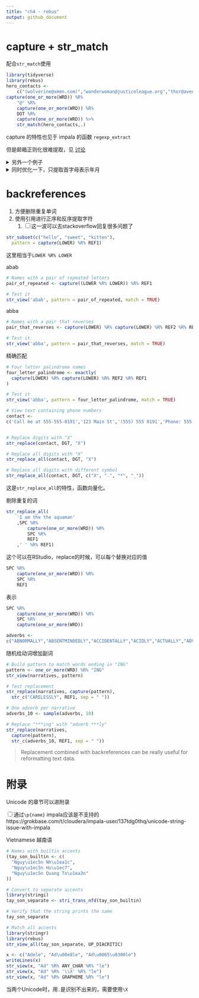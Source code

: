 ```yaml
---
title: "ch4 - rebus"
output: github_document
---
```


# capture + str_match

配合`str_match`使用

```r
library(tidyverse)
library(rebus)
hero_contacts <- 
    c("(wolverine@xmen.com)","wonderwoman@justiceleague.org","thor@avengers.com")
capture(one_or_more(WRD)) %R% 
    "@" %R% 
    capture(one_or_more(WRD)) %R% 
    DOT %R% 
    capture(one_or_more(WRD)) %>% 
    str_match(hero_contacts,.)
```

capture 的特性也见于 impala 的函数 `regexp_extract`

但是邮箱正则化很难提取，见
[讨论](https://stackoverflow.com/questions/201323/how-to-validate-an-email-address-using-a-regular-expression/201378#201378)

<details>
<summary>另外一个例子</summary>

```r
narratives <- 
c("19YOM-SHOULDER STRAIN-WAS TACKLED WHILE PLAYING FOOTBALL W/ FRIENDS ","31 YOF FELL FROM TOILET HITITNG HEAD SUSTAINING A CHI ","ANKLE STR. 82 YOM STRAINED ANKLE GETTING OUT OF BED ","TRIPPED OVER CAT AND LANDED ON HARDWOOD FLOOR. LACERATION ELBOW, LEFT. 33 YOF*","10YOM CUT THUMB ON METAL TRASH CAN DX AVULSION OF SKIN OF THUMB ","53 YO F TRIPPED ON CARPET AT HOME. DX HIP CONTUSION ","13 MOF TRYING TO STAND UP HOLDING ONTO BED FELL AND HIT FOREHEAD ON RADIATOR DX LACERATION","14YR M PLAYING FOOTBALL; DX KNEE SPRAIN ","55YOM RIDER OF A BICYCLE AND FELL OFF SUSTAINED A CONTUSION TO KNEE ","5 YOM ROLLING ON FLOOR DOING A SOMERSAULT AND SUSTAINED A CERVICAL STRA IN")
```

```r
# narratives has been pre-defined
narratives

# Add capture() to get age, unit and sex
pattern <- capture(optional(DGT) %R% DGT) %R%  
  optional(SPC) %R% capture(or("YO", "YR", "MO")) %R%
  optional(SPC) %R% capture(or("M", "F"))

# Pull out from narratives
str_match(narratives,pattern)
```

</details>


<details>
<summary>同时优化一下，只提取首字母表示年月</summary>


```r
# Edit to capture just Y and M in units
pattern2 <- capture(optional(DGT) %R% DGT) %R%  
  optional(SPC) %R% capture(or("Y", "M")) %R% optional(or("O","R")) %R%
  optional(SPC) %R% capture(or("M", "F"))

# Check pattern
str_view(narratives, pattern2)

# Pull out pieces
str_match(narratives, pattern2)
```


</details>

# backreferences

1. 方便删除重复单词
1. 使用引用进行正序和反序提取字符
    1. <input type="checkbox" id="checkbox1" class="styled">这一波可以去stackoverflow回复很多问题了
    
```r
str_subset(c("hello", "sweet", "kitten"), 
  pattern = capture(LOWER) %R% REF1)
```

这里相当于`LOWER %R% LOWER`

abab

```r
# Names with a pair of repeated letters
pair_of_repeated <- capture((LOWER %R% LOWER)) %R% REF1

# Test it
str_view('abab', pattern = pair_of_repeated, match = TRUE)
```

abba

```r
# Names with a pair that reverses
pair_that_reverses <- capture(LOWER) %R% capture(LOWER) %R% REF2 %R% REF1

# Test it
str_view('abba', pattern = pair_that_reverses, match = TRUE)
```

精确匹配

```r
# Four letter palindrome names
four_letter_palindrome <- exactly(
  capture(LOWER) %R% capture(LOWER) %R% REF2 %R% REF1
)

# Test it
str_view('abba', pattern = four_letter_palindrome, match = TRUE)
```

```r
# View text containing phone numbers
contact <- 
c('Call me at 555-555-0191','123 Main St','(555) 555 0191','Phone: 555.555.0191 Mobile: 555.555.0192')


# Replace digits with "X"
str_replace(contact, DGT, "X")

# Replace all digits with "X"
str_replace_all(contact, DGT, "X")

# Replace all digits with different symbol
str_replace_all(contact, DGT, c("X", ".", "*", "_"))
```

这是`str_replace_all`的特性，函数向量化。

剔除重复的词

```r
str_replace_all(
    'I am the the aquaman'
    ,SPC %R% 
        capture(one_or_more(WRD)) %R% 
        SPC %R% 
        REF1
    ,' ' %R% REF1)
```


这个可以在RStudio，replace的时候，可以每个替换对应的值

```r
SPC %R% 
    capture(one_or_more(WRD)) %R% 
    SPC %R% 
    REF1
```

表示

```r
SPC %R% 
    capture(one_or_more(WRD)) %R% 
    SPC %R% 
    capture(one_or_more(WRD))
```

```r
adverbs <- 
c("ABNORMALLY","ABSENTMINDEDLY","ACCIDENTALLY","ACIDLY","ACTUALLY","ADVENTUROUSLY","AFTERWARDS","ALMOST","ALWAYS","ANGRILY","ANNUALLY","ANXIOUSLY","ARROGANTLY","AWKWARDLY","BADLY","BASHFULLY","BEAUTIFULLY","BITTERLY","BLEAKLY","BLINDLY","BLISSFULLY","BOASTFULLY","BOLDLY","BRAVELY","BRIEFLY","BRIGHTLY","BRISKLY","BROADLY","BUSILY","CALMLY","CAREFULLY","CARELESSLY","CAUTIOUSLY","CERTAINLY","CHEERFULLY","CLEARLY","CLEVERLY","CLOSELY","COAXINGLY","COLORFULLY","COMMONLY","CONTINUALLY","COOLLY","CORRECTLY","COURAGEOUSLY","CROSSLY","CRUELLY","CURIOUSLY","DAILY","DAINTILY","DEARLY","DECEIVINGLY","DEEPLY","DEFIANTLY","DELIBERATELY","DELIGHTFULLY","DILIGENTLY","DIMLY","DOUBTFULLY","DREAMILY","EASILY","ELEGANTLY","ENERGETICALLY","ENORMOUSLY","ENTHUSIASTICALLY","EQUALLY","ESPECIALLY","EVEN","EVENLY","EVENTUALLY","EXACTLY","EXCITEDLY","EXTREMELY","FAIRLY","FAITHFULLY","FAMOUSLY","FAR","FAST","FATALLY","FEROCIOUSLY","FERVENTLY","FIERCELY","FONDLY","FOOLISHLY","FORTUNATELY","FRANKLY","FRANTICALLY","FREELY","FRENETICALLY","FRIGHTFULLY","FULLY","FURIOUSLY","GENERALLY","GENEROUSLY","GENTLY","GLADLY","GLEEFULLY","GRACEFULLY","GRATEFULLY","GREATLY","GREEDILY","HAPPILY","HASTILY","HEALTHILY","HEAVILY","HELPFULLY","HELPLESSLY","HIGHLY","HONESTLY","HOPELESSLY","HOURLY","HUNGRILY","IMMEDIATELY","INNOCENTLY","INQUISITIVELY","INSTANTLY","INTENSELY","INTENTLY","INTERESTINGLY","INWARDLY","IRRITABLY","JAGGEDLY","JEALOUSLY","JOSHINGLY","JOVIALLY","JOYFULLY","JOYOUSLY","JUBILANTLY","JUDGEMENTALLY","JUSTLY","KEENLY","KIDDINGLY","KINDHEARTEDLY","KINDLY","KISSINGLY","KNAVISHLY","KNOTTILY","KNOWINGLY","KNOWLEDGEABLY","KOOKILY","LAZILY","LESS","LIGHTLY","LIKELY","LIMPLY","LIVELY","LOFTILY","LONGINGLY","LOOSELY","LOUDLY","LOVINGLY","LOYALLY","MADLY","MAJESTICALLY","MEANINGFULLY","MECHANICALLY","MERRILY","MISERABLY","MOCKINGLY","MONTHLY","MORE","MORTALLY","MOSTLY","MYSTERIOUSLY","NATURALLY","NEARLY","NEATLY","NEEDILY","NERVOUSLY","NEVER","NICELY","NOISILY","NOT","OBEDIENTLY","OBNOXIOUSLY","ODDLY","OFFENSIVELY","OFFICIALLY","OFTEN","ONLY","OPENLY","OPTIMISTICALLY","OVERCONFIDENTLY","OWLISHLY","PAINFULLY","PARTIALLY","PATIENTLY","PERFECTLY","PHYSICALLY","PLAYFULLY","POLITELY","POORLY","POSITIVELY","POTENTIALLY","POWERFULLY","PROMPTLY","PROPERLY","PUNCTUALLY","QUAINTLY","QUARRELSOMELY","QUEASILY","QUEERLY","QUESTIONABLY","QUESTIONINGLY","QUICKER","QUICKLY","QUIETLY","QUIRKILY","QUIZZICALLY","RAPIDLY","RARELY","READILY","REALLY","REASSURINGLY","RECKLESSLY","REGULARLY","RELUCTANTLY","REPEATEDLY","REPROACHFULLY","RESTFULLY","RIGHTEOUSLY","RIGHTFULLY","RIGIDLY","ROUGHLY","RUDELY","SADLY","SAFELY","SCARCELY","SCARILY","SEARCHINGLY","SEDATELY","SEEMINGLY","SELDOM","SELFISHLY","SEPARATELY","SERIOUSLY","SHAKILY","SHARPLY","SHEEPISHLY","SHRILLY","SHYLY","SILENTLY","SLEEPILY","SLOWLY","SMOOTHLY","SOFTLY","SOLEMNLY","SOLIDLY","SOMETIMES","SOON","SPEEDILY","STEALTHILY","STERNLY","STRICTLY","SUCCESSFULLY","SUDDENLY","SURPRISINGLY","SUSPICIOUSLY","SWEETLY","SWIFTLY","SYMPATHETICALLY","TENDERLY","TENSELY","TERRIBLY","THANKFULLY","THOROUGHLY","THOUGHTFULLY","TIGHTLY","TOMORROW","TOO","TREMENDOUSLY","TRIUMPHANTLY","TRULY","TRUTHFULLY","ULTIMATELY","UNABASHEDLY","UNACCOUNTABLY","UNBEARABLY","UNETHICALLY","UNEXPECTEDLY","UNFORTUNATELY","UNIMPRESSIVELY","UNNATURALLY","UNNECESSARILY","UPBEAT","UPLIFTINGLY","UPRIGHT","UPSIDE-DOWN","UPWARD","UPWARDLY","URGENTLY","USEFULLY","USELESSLY","USUALLY","UTTERLY","VACANTLY","VAGUELY","VAINLY","VALIANTLY","VASTLY","VERBALLY","VERY","VICIOUSLY","VICTORIOUSLY","VIOLENTLY","VIVACIOUSLY","VOLUNTARILY","WARMLY","WEAKLY","WEARILY","WELL","WETLY","WHOLLY","WILDLY","WILLFULLY","WISELY","WOEFULLY","WONDERFULLY","WORRIEDLY","WRONGLY","YAWNINGLY","YEARLY","YEARNINGLY","YESTERDAY","YIELDINGLY","YOUTHFULLY")
```

随机给动词增加副词

```r
# Build pattern to match words ending in "ING"
pattern <- one_or_more(WRD) %R% "ING"
str_view(narratives, pattern)

# Test replacement
str_replace(narratives, capture(pattern), 
  str_c("CARELESSLY", REF1, sep = " "))

# One adverb per narrative
adverbs_10 <- sample(adverbs, 10)

# Replace "***ing" with "adverb ***ly"
str_replace(narratives, 
  capture(pattern),
  str_c(adverbs_10, REF1, sep = " "))  
```

>
Replacement combined with backreferences can be really useful for reformatting text data.



# 附录 {-}

Unicode 的章节可以进附录

<input type="checkbox" id="checkbox1" class="styled">通过`\p{name}` impala应该是不支持的
https://grokbase.com/t/cloudera/impala-user/137tdg0thq/unicode-string-issue-with-impala

Vietnamese
越南语

```r
# Names with builtin accents
(tay_son_builtin <- c(
  "Nguy\u1ec5n Nh\u1ea1c", 
  "Nguy\u1ec5n Hu\u1ec7",
  "Nguy\u1ec5n Quang To\u1ea3n"
))

# Convert to separate accents
library(stringi)
tay_son_separate <- stri_trans_nfd(tay_son_builtin)

# Verify that the string prints the same
tay_son_separate

# Match all accents
library(stringr)
library(rebus)
str_view_all(tay_son_separate, UP_DIACRITIC)
```

```r
x <- c("Adele", "Ad\u00e8le", "Ad\u0065\u0300le")
writeLines(x)
str_view(x, "Ad" %R% ANY_CHAR %R% "le")
str_view(x, "Ad" %R% '\\X' %R% "le")
str_view(x, "Ad" %R% GRAPHEME %R% "le")
```

当两个Unicode时，用`.`是识别不出来的，需要使用`\X`



